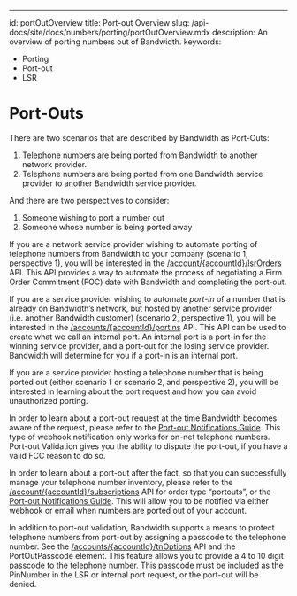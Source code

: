 ---
id: portOutOverview
title: Port-out Overview
slug: /api-docs/site/docs/numbers/porting/portOutOverview.mdx
description: An overview of porting numbers out of Bandwidth.
keywords:
  - Porting
  - Port-out
  - LSR

# Port-Outs

There are two scenarios that are described by Bandwidth as Port-Outs:



1. Telephone numbers are being ported from Bandwidth to another network provider.
2. Telephone numbers are being ported from one Bandwidth service provider to another Bandwidth service provider.

And there are two perspectives to consider:



1. Someone wishing to port a number out
2. Someone whose number is being ported away

If you are a network service provider wishing to automate porting of telephone numbers from Bandwidth to your company (scenario 1, perspective 1), you will be interested in the [/account/{accountId}/lsrOrders](/apis/numbers/#operation/CreateLsrOrder) API.  This API provides a way to automate the process of negotiating a Firm Order Commitment (FOC) date with Bandwidth and completing the port-out.

If you are a service provider wishing to automate _port-in_ of a number that is already on Bandwidth’s network, but hosted by another service provider (i.e. another Bandwidth customer) (scenario 2, perspective 1), you will be interested in the [/accounts/{accountId}/portins](/apis/numbers/#operation/CreatePortin) API.  This API can be used to create what we call an internal port.  An internal port is a port-in for the winning service provider, and a port-out for the losing service provider.  Bandwidth will determine for you if a port-in is an internal port.

If you are a service provider hosting a telephone number that is being ported out (either scenario 1 or scenario 2, and perspective 2), you will be interested in learning about the port request and how you can avoid unauthorized porting.

In order to learn about a port-out request at the time Bandwidth becomes aware of the request, please refer to the [Port-out Notifications Guide](/docs/numbers/guides/porting/portOutNotifications.mdx).  This type of webhook notification only works for on-net telephone numbers.  Port-out Validation gives you the ability to dispute the port-out, if you have a valid FCC reason to do so.

In order to learn about a port-out after the fact, so that you can successfully manage your telephone number inventory, please refer to the [/account/{accountId}/subscriptions](/apis/numbers/#operation/CreateSubscriptions) API for order type “portouts”, or the [Port-out Notifications Guide](/docs/numbers/guides/porting/portOutNotifications.mdx).  This will allow you to be notified via either webhook or email when numbers are ported out of your account.

In addition to port-out validation, Bandwidth supports a means to protect telephone numbers from port-out by assigning a passcode to the telephone number.  See the [/accounts/{accountId}/tnOptions](/apis/numbers/#operation/CreateTnOptionOrder) API and the PortOutPasscode element.  This feature allows you to provide a 4 to 10 digit passcode to the telephone number.  This passcode must be included as the PinNumber in the LSR or internal port request, or the port-out will be denied.

